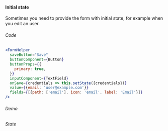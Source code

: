 
#### Initial state

Sometimes you need to provide the form with initial state, for example
when you edit an user.

###### Code

```jsx
<FormHelper
  saveButton="Save"
  buttonComponent={Button}
  buttonProps={{
    primary: true,
  }}
  inputComponent={TextField}
  onSave={credentials => this.setState({credentials})}
  value={{email: 'user@example.com'}}
  fields={[{path: ['email'], icon: 'email', label: 'Email'}]}
/>
```

###### Demo

<div>
  <Example />
</div>

###### State

<div>
  <p>
    <Spy />
  </p>
</div>
